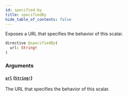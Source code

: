 ```yaml
---
id: specified-by
title: specifiedBy
hide_table_of_contents: false
---
```



Exposes a URL that specifies the behavior of this scalar.

```graphql
directive @specifiedBy(
  url: String!
)
```


### Arguments

#### [`url`](#) ([`String!`](../scalars/string))

The URL that specifies the behavior of this scalar.




